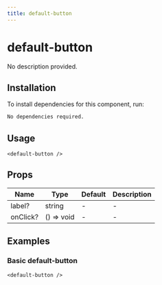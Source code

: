 ```yaml
---
title: default-button
---
```


# default-button

No description provided.

## Installation
To install dependencies for this component, run:
```bash
No dependencies required.
```

## Usage
```tsx
<default-button />
```

## Props
| Name      | Type     | Default | Description                 |
|-----------|----------|---------|-----------------------------|
| label? | string | - | - |
| onClick? | () => void | - | - |

## Examples

### Basic default-button
```tsx
<default-button />
```

